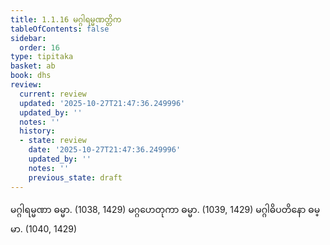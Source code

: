 ```yaml
---
title: 1.1.16 မဂ္ဂါရမ္မဏတ္တိက
tableOfContents: false
sidebar:
  order: 16
type: tipitaka
basket: ab
book: dhs
review:
  current: review
  updated: '2025-10-27T21:47:36.249996'
  updated_by: ''
  notes: ''
  history:
  - state: review
    date: '2025-10-27T21:47:36.249996'
    updated_by: ''
    notes: ''
    previous_state: draft
---
```



<ReviewStatus review={frontmatter.review} showDetails={true} />

<HypothesisAnnotation frontmatter={frontmatter} />

<DynamicBreadcrumb />

<Division number="16" book="dhs" e="ch" v="29" p="3">

<Paragraph number="47" book="dhs">
မဂ္ဂါရမ္မဏာ ဓမ္မာ. (<Emphasis>1038, 1429</Emphasis>)
</Paragraph>

<Paragraph number="48" book="dhs">
မဂ္ဂဟေတုကာ ဓမ္မာ. (<Emphasis>1039, 1429</Emphasis>)
</Paragraph>

<Paragraph number="49" book="dhs">
မဂ္ဂါဓိပတိနော ဓမ္မာ. (<Emphasis>1040, 1429</Emphasis>)
</Paragraph>
</Division>